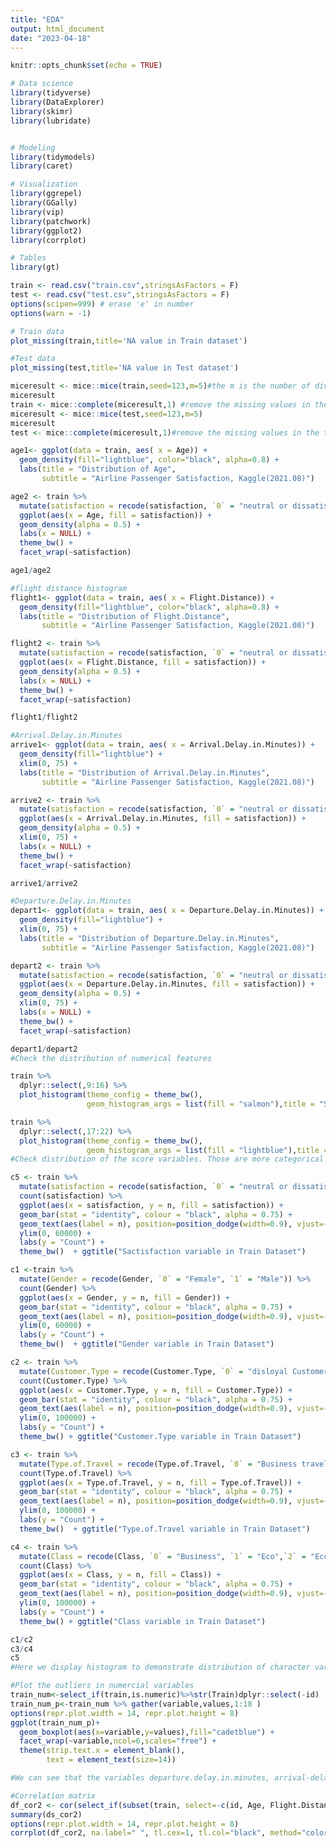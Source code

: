 ```yaml
---
title: "EDA"
output: html_document
date: "2023-04-18"
---
```


```r
knitr::opts_chunk$set(echo = TRUE)
```

```r
# Data science
library(tidyverse)
library(DataExplorer)
library(skimr)
library(lubridate)


# Modeling
library(tidymodels)
library(caret)

# Visualization
library(ggrepel)
library(GGally)
library(vip)
library(patchwork)
library(ggplot2)
library(corrplot)

# Tables
library(gt)


```

```r
train <- read.csv("train.csv",stringsAsFactors = F)
test <- read.csv("test.csv",stringsAsFactors = F)
options(scipen=999) # erase 'e' in number
options(warn = -1)

```
```r

# Train data
plot_missing(train,title='NA value in Train dataset')

#Test data
plot_missing(test,title='NA value in Test dataset')


```
```r
miceresult <- mice::mice(train,seed=123,m=5)#the m is the number of divide
miceresult
train <- mice::complete(miceresult,1) #remove the missing values in the train set
miceresult <- mice::mice(test,seed=123,m=5)
miceresult
test <- mice::complete(miceresult,1)#remove the missing values in the test set
```
```r
age1<- ggplot(data = train, aes( x = Age)) + 
  geom_density(fill="lightblue", color="black", alpha=0.8) +
  labs(title = "Distribution of Age", 
       subtitle = "Airline Passenger Satisfaction, Kaggle(2021.08)")

age2 <- train %>%
  mutate(satisfaction = recode(satisfaction, `0` = "neutral or dissatisfied", `1` = "satisfied")) %>%
  ggplot(aes(x = Age, fill = satisfaction)) +
  geom_density(alpha = 0.5) +
  labs(x = NULL) +
  theme_bw() +
  facet_wrap(~satisfaction)

age1/age2

#flight distance histogram
flight1<- ggplot(data = train, aes( x = Flight.Distance)) + 
  geom_density(fill="lightblue", color="black", alpha=0.8) +
  labs(title = "Distribution of Flight.Distance", 
       subtitle = "Airline Passenger Satisfaction, Kaggle(2021.08)")

flight2 <- train %>%
  mutate(satisfaction = recode(satisfaction, `0` = "neutral or dissatisfied", `1` = "satisfied")) %>%
  ggplot(aes(x = Flight.Distance, fill = satisfaction)) +
  geom_density(alpha = 0.5) +
  labs(x = NULL) +
  theme_bw() +
  facet_wrap(~satisfaction)

flight1/flight2


```

```r
#Arrival.Delay.in.Minutes
arrive1<- ggplot(data = train, aes( x = Arrival.Delay.in.Minutes)) + 
  geom_density(fill="lightblue") +
  xlim(0, 75) +
  labs(title = "Distribution of Arrival.Delay.in.Minutes", 
       subtitle = "Airline Passenger Satisfaction, Kaggle(2021.08)")

arrive2 <- train %>%
  mutate(satisfaction = recode(satisfaction, `0` = "neutral or dissatisfied", `1` = "satisfied")) %>%
  ggplot(aes(x = Arrival.Delay.in.Minutes, fill = satisfaction)) +
  geom_density(alpha = 0.5) +
  xlim(0, 75) +
  labs(x = NULL) +
  theme_bw() +
  facet_wrap(~satisfaction)

arrive1/arrive2

#Departure.Delay.in.Minutes
depart1<- ggplot(data = train, aes( x = Departure.Delay.in.Minutes)) + 
  geom_density(fill="lightblue") +
  xlim(0, 75) +
  labs(title = "Distribution of Departure.Delay.in.Minutes", 
       subtitle = "Airline Passenger Satisfaction, Kaggle(2021.08)")

depart2 <- train %>%
  mutate(satisfaction = recode(satisfaction, `0` = "neutral or dissatisfied", `1` = "satisfied")) %>%
  ggplot(aes(x = Departure.Delay.in.Minutes, fill = satisfaction)) +
  geom_density(alpha = 0.5) +
  xlim(0, 75) +
  labs(x = NULL) +
  theme_bw() +
  facet_wrap(~satisfaction)

depart1/depart2
#Check the distribution of numerical features

```

```r
train %>% 
  dplyr::select(,9:16) %>% 
  plot_histogram(theme_config = theme_bw(), 
                 geom_histogram_args = list(fill = "salmon"),title = "Scored Variables distirbution in trianset(1)")

train %>% 
  dplyr::select(,17:22) %>% 
  plot_histogram(theme_config = theme_bw(), 
                 geom_histogram_args = list(fill = "lightblue"),title = "Scored Variables distirbution in trianset(2)")
#Check distribution of the score variables. Those are more categorical than numerical

```

```r
c5 <- train %>% 
  mutate(satisfaction = recode(satisfaction, `0` = "neutral or dissatisfied", `1` = "satisfied")) %>%
  count(satisfaction) %>% 
  ggplot(aes(x = satisfaction, y = n, fill = satisfaction)) +
  geom_bar(stat = "identity", colour = "black", alpha = 0.75) +
  geom_text(aes(label = n), position=position_dodge(width=0.9), vjust=-0.5) +
  ylim(0, 60000) +
  labs(y = "Count") +
  theme_bw()  + ggtitle("Sactisfaction variable in Train Dataset")

c1 <-train %>% 
  mutate(Gender = recode(Gender, `0` = "Female", `1` = "Male")) %>%
  count(Gender) %>% 
  ggplot(aes(x = Gender, y = n, fill = Gender)) +
  geom_bar(stat = "identity", colour = "black", alpha = 0.75) +
  geom_text(aes(label = n), position=position_dodge(width=0.9), vjust=-0.5) +
  ylim(0, 60000) +
  labs(y = "Count") +
  theme_bw()  + ggtitle("Gender variable in Train Dataset")

c2 <- train %>% 
  mutate(Customer.Type = recode(Customer.Type, `0` = "disloyal Customer", `1` = "Loyal Customer")) %>%
  count(Customer.Type) %>% 
  ggplot(aes(x = Customer.Type, y = n, fill = Customer.Type)) +
  geom_bar(stat = "identity", colour = "black", alpha = 0.75) +
  geom_text(aes(label = n), position=position_dodge(width=0.9), vjust=-0.5) +
  ylim(0, 100000) +
  labs(y = "Count") +
  theme_bw() + ggtitle("Customer.Type variable in Train Dataset")

c3 <- train %>% 
  mutate(Type.of.Travel = recode(Type.of.Travel, `0` = "Business travel", `1` = "Personal Travel")) %>%
  count(Type.of.Travel) %>% 
  ggplot(aes(x = Type.of.Travel, y = n, fill = Type.of.Travel)) +
  geom_bar(stat = "identity", colour = "black", alpha = 0.75) +
  geom_text(aes(label = n), position=position_dodge(width=0.9), vjust=-0.5) +
  ylim(0, 100000) +
  labs(y = "Count") +
  theme_bw()  + ggtitle("Type.of.Travel variable in Train Dataset")

c4 <- train %>% 
  mutate(Class = recode(Class, `0` = "Business", `1` = "Eco",`2` = "Eco Plus")) %>%
  count(Class) %>% 
  ggplot(aes(x = Class, y = n, fill = Class)) +
  geom_bar(stat = "identity", colour = "black", alpha = 0.75) +
  geom_text(aes(label = n), position=position_dodge(width=0.9), vjust=-0.5) +
  ylim(0, 100000) +
  labs(y = "Count") +
  theme_bw() + ggtitle("Class variable in Train Dataset")

c1/c2
c3/c4
c5
#Here we display histogram to demonstrate distribution of character variables. We find that the genders of customers are quite balanced. Majority of the travels are business travels. There are more neutral or dissatisfied reviews than satisfied, but not by a large margin. 

```
```r
#Plot the outliers in numercial variables
train_num<-select_if(train,is.numeric)%>%str(Train)dplyr::select(-id)
train_num_p<-train_num %>% gather(variable,values,1:18 )
options(repr.plot.width = 14, repr.plot.height = 8)
ggplot(train_num_p)+
  geom_boxplot(aes(x=variable,y=values),fill="cadetblue") + 
  facet_wrap(~variable,ncol=6,scales="free") + 
  theme(strip.text.x = element_blank(),
        text = element_text(size=14))

#We can see that the variables departure.delay.in.minutes, arrival-delay-in-minutes , flight distance, and check-in service have outliers. We will decide if to change them later based on model performance. 
```





```r
#Correlation matrix
df_cor2 <- cor(select_if(subset(train, select=-c(id, Age, Flight.Distance,Departure.Delay.in.Minutes,Arrival.Delay.in.Minutes)), is.numeric))
summary(ds_cor2)
options(repr.plot.width = 14, repr.plot.height = 8)
corrplot(df_cor2, na.label=" ", tl.cex=1, tl.col="black", method="color")
```

